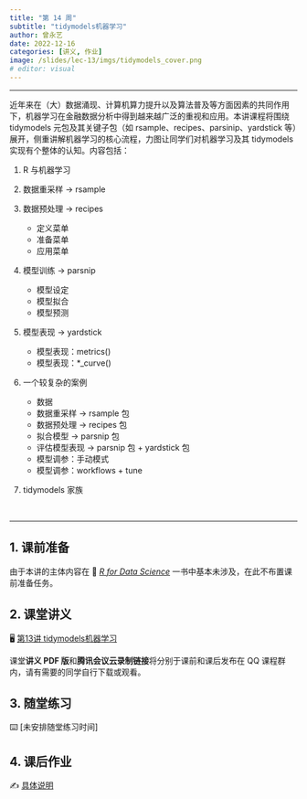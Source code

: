 ```yaml
---
title: "第 14 周"
subtitle: "tidymodels机器学习"
author: 曾永艺
date: 2022-12-16
categories: [讲义, 作业]
image: /slides/lec-13/imgs/tidymodels_cover.png
# editor: visual
---
```


<hr>

近年来在（大）数据涌现、计算机算力提升以及算法普及等方面因素的共同作用下，机器学习在金融数据分析中得到越来越广泛的重视和应用。本讲课程将围绕 tidymodels 元包及其关键子包（如 rsample、recipes、parsinip、yardstick 等）展开，侧重讲解机器学习的核心流程，力图让同学们对机器学习及其 tidymodels 实现有个整体的认知。内容包括：

1. R 与机器学习

2. 数据重采样 -> rsample

3. 数据预处理 -> recipes
    - 定义菜单
    - 准备菜单
    - 应用菜单

4. 模型训练 -> parsnip
    - 模型设定
    - 模型拟合
    - 模型预测

5. 模型表现 -> yardstick
    - 模型表现：metrics()
    - 模型表现：*_curve()

6. 一个较复杂的案例
    - 数据
    - 数据重采样 -> rsample 包
    - 数据预处理 -> recipes 包
    - 拟合模型 -> parsnip 包
    - 评估模型表现 -> parsnip 包 + yardstick 包
    - 模型调参：手动模式
    - 模型调参：workflows + tune

7. tidymodels 家族

<br><hr>

## 1. 课前准备

由于本讲的主体内容在 📖 [*R for Data Science*](https://r4ds.had.co.nz/) 一书中基本未涉及，在此不布置课前准备任务。

## 2. 课堂讲义

🖥️
[第13讲 tidymodels机器学习](/slides/lec-13/L13_Portfolio.html)

:::{.callout-note appearance="simple"}
课堂**讲义 PDF 版**和**腾讯会议云录制链接**将分别于课前和课后发布在 QQ 课程群内，请有需要的同学自行下载或观看。
:::

## 3. 随堂练习

⌨️ [未安排随堂练习时间]
<!-- (/slides/lec-09/L09_Iteration) -->

## 4. 课后作业

✍️ [具体说明](/hw/hw-14.qmd)

<br>

<!-- ::: {style="font-size:0.875em; text-align:right"} -->
<!-- 回到 [课程安排](../schedule.qmd) ⏎ -->
<!-- ::: -->
